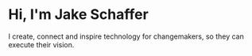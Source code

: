 # Hi, I'm Jake Schaffer

I create, connect and inspire technology for changemakers, so they can execute their vision. 
